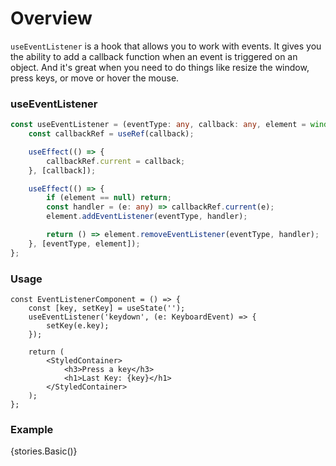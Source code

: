
<Meta title="Hooks/Docs/useEventListener" component={EventListenerComponent} />

# Overview

`useEventListener` is a hook that allows you to work with events. It gives you the ability to add a callback function when an event is triggered on an object. And it's great when you need to do things like resize the window, press keys, or move or hover the mouse. 

### useEventListener

```ts
const useEventListener = (eventType: any, callback: any, element = window) => {
    const callbackRef = useRef(callback);

    useEffect(() => {
        callbackRef.current = callback;
    }, [callback]);

    useEffect(() => {
        if (element == null) return;
        const handler = (e: any) => callbackRef.current(e);
        element.addEventListener(eventType, handler);

        return () => element.removeEventListener(eventType, handler);
    }, [eventType, element]);
};
```

### Usage

```tsx
const EventListenerComponent = () => {
    const [key, setKey] = useState('');
    useEventListener('keydown', (e: KeyboardEvent) => {
        setKey(e.key);
    });

    return (
        <StyledContainer>
            <h3>Press a key</h3>
            <h1>Last Key: {key}</h1>
        </StyledContainer>
    );
};
```

### Example

<Preview>
    <Story name="useEventListener">{stories.Basic()}</Story>
</Preview>
